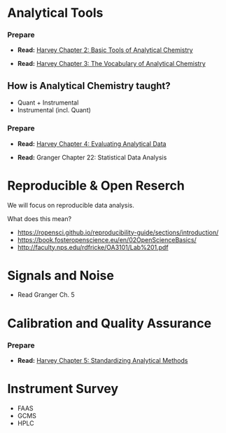 # Analytical Tools {#analytical-tools}

### Prepare {-}

- **Read:** [Harvey Chapter 2: Basic Tools of Analytical Chemistry]( https://chem.libretexts.org/Bookshelves/Analytical_Chemistry/Book%3A_Analytical_Chemistry_2.1_(Harvey)/01%3A_Introduction_to_Analytical_Chemistry)

- **Read:** [Harvey Chapter 3: The Vocabulary of Analytical Chemistry](https://chem.libretexts.org/Bookshelves/Analytical_Chemistry/Book%3A_Analytical_Chemistry_2.1_(Harvey)/03%3A__The_Vocabulary_of_Analytical_Chemistry)

## How is Analytical Chemistry taught?

  - Quant + Instrumental
  - Instrumental (incl. Quant)

<!-- 
```r
knitr::include_graphics('./img/analytical-chemistry/scientific-method.png') 
```
 -->
 
### Prepare {-}

- **Read:** [Harvey Chapter 4: Evaluating Analytical Data](https://chem.libretexts.org/Bookshelves/Analytical_Chemistry/Book%3A_Analytical_Chemistry_2.1_(Harvey)/04%3A_Evaluating_Analytical_Data)

- **Read:** Granger Chapter 22: Statistical Data Analysis

# Reproducible & Open Reserch {#reproducible-research}

We will focus on reproducible data analysis.

What does this mean?

- [https://ropensci.github.io/reproducibility-guide/sections/introduction/](https://ropensci.github.io/reproducibility-guide/sections/introduction/)
- [https://book.fosteropenscience.eu/en/02OpenScienceBasics/](https://book.fosteropenscience.eu/en/02OpenScienceBasics/)  
- [http://faculty.nps.edu/rdfricke/OA3101/Lab%201.pdf](http://faculty.nps.edu/rdfricke/OA3101/Lab%201.pdf)

# Signals and Noise {#signals-and-noise}

- Read Granger Ch. 5

# Calibration and Quality Assurance {#calibration}

### Prepare {-}

- **Read:** [Harvey Chapter 5: Standardizing Analytical Methods](https://chem.libretexts.org/Bookshelves/Analytical_Chemistry/Book%3A_Analytical_Chemistry_2.1_(Harvey)/05%3A_Standardizing_Analytical_Methods)

# Instrument Survey {#surveys}

- FAAS
- GCMS
- HPLC